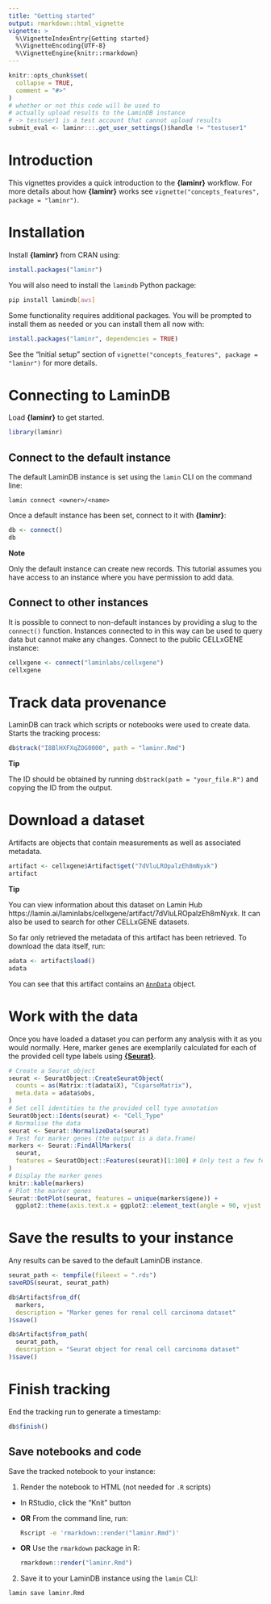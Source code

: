 ```yaml
---
title: "Getting started"
output: rmarkdown::html_vignette
vignette: >
  %\VignetteIndexEntry{Getting started}
  %\VignetteEncoding{UTF-8}
  %\VignetteEngine{knitr::rmarkdown}
---
```


```r
knitr::opts_chunk$set(
  collapse = TRUE,
  comment = "#>"
)
# whether or not this code will be used to
# actually upload results to the LaminDB instance
# -> testuser1 is a test account that cannot upload results
submit_eval <- laminr:::.get_user_settings()$handle != "testuser1"
```

# Introduction

This vignettes provides a quick introduction to the **{laminr}** workflow.
For more details about how **{laminr}** works see `vignette("concepts_features", package = "laminr")`.

# Installation

Install **{laminr}** from CRAN using:

```r
install.packages("laminr")
```

You will also need to install the `lamindb` Python package:

```bash
pip install lamindb[aws]
```

Some functionality requires additional packages.
You will be prompted to install them as needed or you can install them all now with:

```r
install.packages("laminr", dependencies = TRUE)
```

See the "Initial setup" section of `vignette("concepts_features", package = "laminr")` for more details.

# Connecting to LaminDB

Load **{laminr}** to get started.

```r
library(laminr)
```

## Connect to the default instance

The default LaminDB instance is set using the `lamin` CLI on the command line:

```shell
lamin connect <owner>/<name>
```

Once a default instance has been set, connect to it with **{laminr}**:

```r
db <- connect()
db
```

<div class="alert alert-warning" role="alert">
**Note**

Only the default instance can create new records.
This tutorial assumes you have access to an instance where you have permission to add data.
</div>

## Connect to other instances

It is possible to connect to non-default instances by providing a slug to the `connect()` function.
Instances connected to in this way can be used to query data but cannot make any changes.
Connect to the public CELLxGENE instance:

```r
cellxgene <- connect("laminlabs/cellxgene")
cellxgene
```

# Track data provenance

LaminDB can track which scripts or notebooks were used to create data.
Starts the tracking process:

```r
db$track("I8BlHXFXqZOG0000", path = "laminr.Rmd")
```

<div class="alert alert-info" role="alert">
**Tip**

The ID should be obtained by running `db$track(path = "your_file.R")` and copying the ID from the output.
</div>

# Download a dataset

Artifacts are objects that contain measurements as well as associated metadata.

```r
artifact <- cellxgene$Artifact$get("7dVluLROpalzEh8mNyxk")
artifact
```

<div class="alert alert-info" role="alert">
**Tip**

You can view information about this dataset on Lamin Hub https://lamin.ai/laminlabs/cellxgene/artifact/7dVluLROpalzEh8mNyxk.
It can also be used to search for other CELLxGENE datasets.
</div>

So far only retrieved the metadata of this artifact has been retrieved.
To download the data itself, run:

```r
adata <- artifact$load()
adata
```

You can see that this artifact contains an [`AnnData`](https://anndata.readthedocs.io) object.

# Work with the data

Once you have loaded a dataset you can perform any analysis with it as you would normally.
Here, marker genes are exemplarily calculated for each of the provided cell type labels using [**{Seurat}**](https://satijalab.org/seurat/).

```r
# Create a Seurat object
seurat <- SeuratObject::CreateSeuratObject(
  counts = as(Matrix::t(adata$X), "CsparseMatrix"),
  meta.data = adata$obs,
)
# Set cell identities to the provided cell type annotation
SeuratObject::Idents(seurat) <- "Cell_Type"
# Normalise the data
seurat <- Seurat::NormalizeData(seurat)
# Test for marker genes (the output is a data.frame)
markers <- Seurat::FindAllMarkers(
  seurat,
  features = SeuratObject::Features(seurat)[1:100] # Only test a few features for speed
)
# Display the marker genes
knitr::kable(markers)
# Plot the marker genes
Seurat::DotPlot(seurat, features = unique(markers$gene)) +
  ggplot2::theme(axis.text.x = ggplot2::element_text(angle = 90, vjust = 0.5))
```

# Save the results to your instance

Any results can be saved to the default LaminDB instance.

```r
seurat_path <- tempfile(fileext = ".rds")
saveRDS(seurat, seurat_path)

db$Artifact$from_df(
  markers,
  description = "Marker genes for renal cell carcinoma dataset"
)$save()

db$Artifact$from_path(
  seurat_path,
  description = "Seurat object for renal cell carcinoma dataset"
)$save()
```

# Finish tracking

End the tracking run to generate a timestamp:

```r
db$finish()
```

## Save notebooks and code

Save the tracked notebook to your instance:

1. Render the notebook to HTML (not needed for `.R` scripts)

- In RStudio, click the "Knit" button
- **OR** From the command line, run:

  ```bash
  Rscript -e 'rmarkdown::render("laminr.Rmd")'
  ```

- **OR** Use the `rmarkdown` package in R:

  ```r
  rmarkdown::render("laminr.Rmd")
  ```

2. Save it to your LaminDB instance using the `lamin` CLI:

```bash
lamin save laminr.Rmd
```
